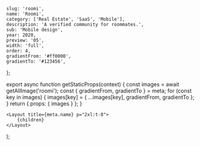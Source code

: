 
	slug: 'roomi',
	name: 'Roomi',
	category: ['Real Estate', 'SaaS', 'Mobile'],
	description: 'A verified community for roommates.',
	sub: 'Mobile design',
	year: 2020,
	preview: '05',
	width: 'full',
	order: 4,
	gradientFrom: '#ff0000',
	gradientTo: '#123456',
};

export async function getStaticProps(context) {
	const images = await getAllImage('roomi');
	const { gradientFrom, gradientTo } = meta;
	for (const key in images) {
		images[key] = { ...images[key], gradientFrom, gradientTo };
	}
	return { props: { images } };
}

	<Layout title={meta.name} p="2xl:t-8">
		{children}
	</Layout>
);

<Title
	text="Rent rooms and find roommates in a verified community."
	sub="Roomi 2021"
/>

<FullWidth>
	<Image {...props.images['01']} />
</FullWidth>

<Paragraph>
	<div>
		Roomi is the largest social network for roommates. It’s a dynamic
		marketplace where people can get verified, matched based on compatibility,
		search for their ideal rooms, and post their rooms for rent.
	</div>
	<div>
		We partnered with the Roomi team to revamp the mobile applications on iOS
		and Android, with a common goal to streamline user experience and maximize
		values to users.
	</div>
</Paragraph>

<Header>1 — Getting started</Header>

<RegularWidth>
	<TwoColumns>
		<Image {...props.images['02']} />
		<Image {...props.images['03']} />
	</TwoColumns>
</RegularWidth>

<Paragraph>
	After downloading the application, users can already browse listing without
	signing up. This lower the barrier to entry and enable users to get values out
	of the application immediately. The sign up experience is extremely simple
	with only a few basic questions. Users will then go through a phone
	verification to guarantee maximum security.
</Paragraph>

<Header>2 — Finding a place to stay</Header>

<RegularWidth>
	<TwoColumns>
		<Image {...props.images['04']} />
		<Image {...props.images['05']} />
	</TwoColumns>
</RegularWidth>

<Paragraph>
	To find rooms and apartments, users go to the very first tab - Listings. Here
	users can scroll through thousands of listings with a high-level overview with
	important information. Tapping on each listing reveals a detailed screen that
	show case comprehensive and well-organized information, such as layouts,
	capacity, host profile, amenities, house rules, transportations, and more.
</Paragraph>

<RegularWidth>
	<TwoColumns>
		<Image {...props.images['06']} />
		<Image {...props.images['07']} />
	</TwoColumns>
</RegularWidth>

<Paragraph>
	To ensure that we are showing the best results. We have designed a robust
	filtering system, which enable users to tailor their search in various
	requirements, such as Location, neighborhood, listing type, number of beds,
	baths, budget, etc.
</Paragraph>

<Header>3 — Searching for roomate</Header>

<FullWidth>
	<Image {...props.images['08']} />
</FullWidth>

<Paragraph>
	Finding a roommate is like dating. We use an algorithm to give you the best
	roommate matches. The experience is gamified to make the search fun. We
	designed a rich profile experience that brings out diverse personalities.
</Paragraph>

<RegularWidth>
	<Image {...props.images['09']} />
</RegularWidth>

<Header>4 — Getting verified</Header>

<RegularWidth>
	<Image {...props.images['10']} />
</RegularWidth>

<Paragraph>
	Roomi’s biggest value proposition is being the safest social network with
	robust background verifications. We created digital touch points that appeared
	at the right moments to educate users about how Roomi verifies users and at
	the same time, prompt user to get verified.
</Paragraph>

<Header>5 — Boosts</Header>

<RegularWidth>
	<Image {...props.images['11']} />
</RegularWidth>
